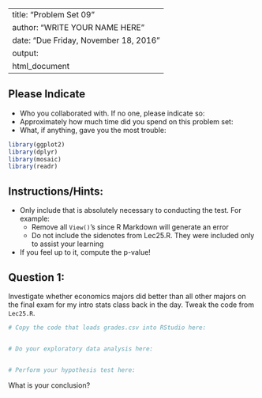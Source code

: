 
---
title: "Problem Set 09"
author: "WRITE YOUR NAME HERE"
date: "Due Friday, November 18, 2016"
output:
  html_document
---



## Please Indicate

* Who you collaborated with. If no one, please indicate so: 
* Approximately how much time did you spend on this problem set: 
* What, if anything, gave you the most trouble: 



```r
library(ggplot2)
library(dplyr)
library(mosaic)
library(readr)
```



## Instructions/Hints:

* Only include that is absolutely necessary to conducting the test. For example:
    + Remove all `View()`'s since R Markdown will generate an error
    + Do not include the sidenotes from Lec25.R. They were included only to assist your learning
* If you feel up to it, compute the p-value!


## Question 1:

Investigate whether economics majors did better than all other majors on the
final exam for my intro stats class back in the day. Tweak the code from
`Lec25.R`.


```r
# Copy the code that loads grades.csv into RStudio here:


# Do your exploratory data analysis here:


# Perform your hypothesis test here:


```


What is your conclusion?

